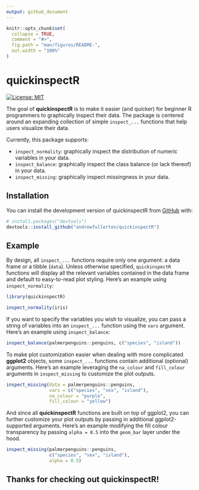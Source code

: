 ```yaml
---
output: github_document
---
```


<!-- README.md is generated from README.Rmd. Please edit that file -->

```r
knitr::opts_chunk$set(
  collapse = TRUE,
  comment = "#>",
  fig.path = "man/figures/README-",
  out.width = "100%"
)
```

# quickinspectR

<!-- badges: start -->

[![License: MIT](https://img.shields.io/badge/License-MIT-yellow.svg)](https://opensource.org/licenses/MIT)

<!-- badges: end -->

The goal of **quickinspectR** is to make it easier (and quicker) for beginner R programmers to graphically inspect their data. The package is centered around an expanding collection of simple `inspect_...` functions that help users visualize their data.

Currently, this package supports:

-   `inspect_normality`: graphically inspect the distribution of numeric variables in your data.
-   `inspect_balance`: graphically inspect the class balance (or lack thereof) in your data.
-   `inspect_missing`: graphically inspect missingness in your data.

## Installation

You can install the development version of quickinspectR from [GitHub](https://github.com/andrewfullerton/quickinspectR) with:

``` r
# install.packages("devtools")
devtools::install_github("andrewfullerton/quickinspectR")
```

## Example

By design, all `inspect_...` functions require only one argument: a data frame or a tibble (`data`). Unless otherwise specified, `quickinspectR` functions will display all the relevant variables contained in the data frame and default to easy-to-read plot styling. Here's an example using `inspect_normality`:

```r
library(quickinspectR)

inspect_normality(iris)
```

If you want to specify the variables you wish to visualize, you can pass a string of variables into an `inspect_...` function using the `vars` argument. Here's an example using `inspect_balance`:

```r
inspect_balance(palmerpenguins::penguins, c("species", "island"))
```

To make plot customization easier when dealing with more complicated **ggplot2** objects, some `inspect_...` functions contain additional (optional) arguments. Here's an example leveraging the `na_colour` and `fill_colour` arguments in `inspect_missing` to customize the plot outputs.

```r
inspect_missing(data = palmerpenguins::penguins, 
                vars = c("species", "sex", "island"),
                na_colour = "purple", 
                fill_colour = "yellow")
```

And since all **quickinspectR** functions are built on top of ggplot2, you can further customize your plot outputs by passing in additional ggplot2-supported arguments. Here's an example modifying the fill colour transparency by passing `alpha = 0.5` into the `geom_bar` layer under the hood.

```r
inspect_missing(palmerpenguins::penguins, 
                c("species", "sex", "island"),
                alpha = 0.5)
```

## Thanks for checking out **quickinspectR**!
